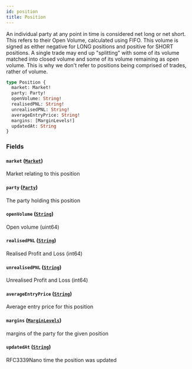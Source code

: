```yaml
---
id: position
title: Position
---
```



An individual party at any point in time is considered net long or net short. This refers to their Open Volume,
calculated using FIFO. This volume is signed as either negative for LONG positions and positive for SHORT positions. A
single trade may end up "splitting" with some of its volume matched into closed volume and some of its volume
remaining as open volume. This is why we don't refer to positions being comprised of trades, rather of volume.

```graphql
type Position {
  market: Market!
  party: Party!
  openVolume: String!
  realisedPNL: String!
  unrealisedPNL: String!
  averageEntryPrice: String!
  margins: [MarginLevels!]
  updatedAt: String
}
```


### Fields

#### `market` ([`Market`](/docs/mainnet/graphql/objects/market))

Market relating to this position


#### `party` ([`Party`](/docs/mainnet/graphql/objects/party))

The party holding this position


#### `openVolume` ([`String`](/docs/mainnet/graphql/scalars/string))

Open volume (uint64)


#### `realisedPNL` ([`String`](/docs/mainnet/graphql/scalars/string))

Realised Profit and Loss (int64)


#### `unrealisedPNL` ([`String`](/docs/mainnet/graphql/scalars/string))

Unrealised Profit and Loss (int64)


#### `averageEntryPrice` ([`String`](/docs/mainnet/graphql/scalars/string))

Average entry price for this position


#### `margins` ([`MarginLevels`](/docs/mainnet/graphql/objects/margin-levels))

margins of the party for the given position


#### `updatedAt` ([`String`](/docs/mainnet/graphql/scalars/string))

RFC3339Nano time the position was updated




